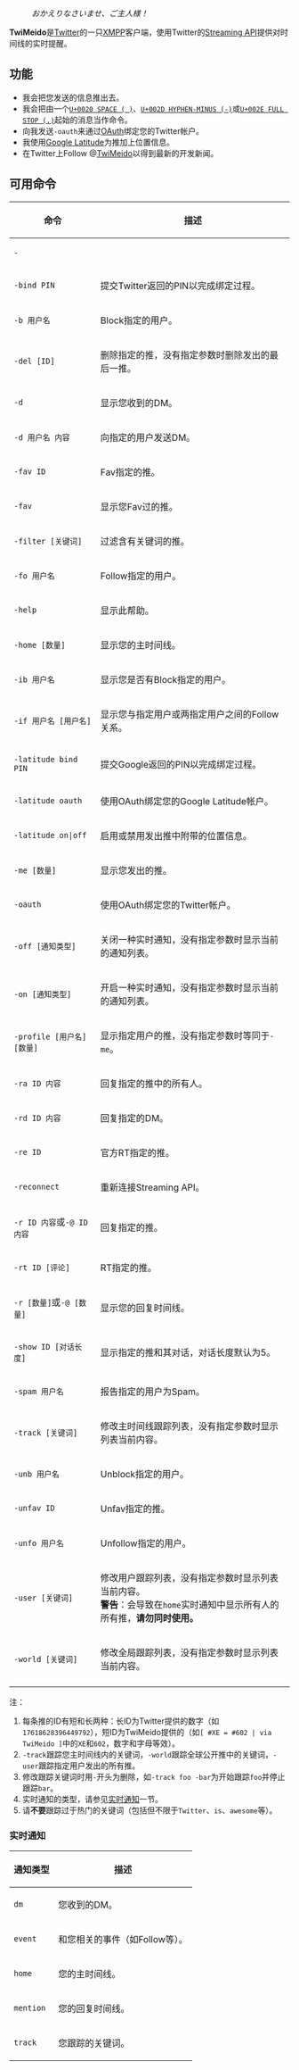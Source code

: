 : ''おかえりなさいませ、ご主人様！''

'''TwiMeido'''是[https://twitter.com Twitter]的一只[http://xmpp.org XMPP]客户端，使用Twitter的[https://dev.twitter.com/pages/user_streams Streaming API]提供对时间线的实时提醒。

== 功能 ==

* 我会把您发送的信息推出去。
* 我会把由一个[http://www.unicode.org/cgi-bin/GetUnihanData.pl?codepoint=U+0020 <code>U+0020 SPACE ( )</code>]、[http://www.unicode.org/cgi-bin/GetUnihanData.pl?codepoint=U+002D <code>U+002D HYPHEN-MINUS (-)</code>]或[http://www.unicode.org/cgi-bin/GetUnihanData.pl?codepoint=U+002E <code>U+002E FULL STOP (.)</code>]起始的消息当作命令。
* 向我发送<code>-oauth</code>来通过[https://support.twitter.com/articles/76052 OAuth]绑定您的Twitter帐户。
* 我使用[https://www.google.com/latitude Google Latitude]为推加上位置信息。
* 在Twitter上Follow @[https://twitter.com/TwiMeido TwiMeido]以得到最新的开发新闻。

== 可用命令 ==

{|
! 命令 !! 描述
|-
| <code>-!!</code> || 重复执行发送的上一行（在遇到鲸鱼时较有用）。
|-
| <code>-bind PIN</code> || 提交Twitter返回的PIN以完成绑定过程。
|-
| <code>-b 用户名</code> || Block指定的用户。
|-
| <code>-del [ID]</code> || 删除指定的推，没有指定参数时删除发出的最后一推。
|-
| <code>-d</code> || 显示您收到的DM。
|-
| <code>-d 用户名 内容</code> || 向指定的用户发送DM。
|-
| <code>-fav ID</code> || Fav指定的推。
|-
| <code>-fav</code> || 显示您Fav过的推。
|-
| <code>-filter [关键词]</code> || 过滤含有关键词的推。
|-
| <code>-fo 用户名</code> || Follow指定的用户。
|-
| <code>-help</code> || 显示此帮助。
|-
| <code>-home [数量]</code> || 显示您的主时间线。
|-
| <code>-ib 用户名</code> || 显示您是否有Block指定的用户。
|-
| <code>-if 用户名 [用户名]</code> || 显示您与指定用户或两指定用户之间的Follow关系。
|-
| <code>-latitude bind PIN</code> || 提交Google返回的PIN以完成绑定过程。
|-
| <code>-latitude oauth</code> || 使用OAuth绑定您的Google Latitude帐户。
|-
| <code>-latitude on|off</code> || 启用或禁用发出推中附带的位置信息。
|-
| <code>-me [数量]</code> || 显示您发出的推。
|-
| <code>-oauth</code> || 使用OAuth绑定您的Twitter帐户。
|-
| <code>-off [通知类型]</code> || 关闭一种实时通知，没有指定参数时显示当前的通知列表。
|-
| <code>-on [通知类型]</code> || 开启一种实时通知，没有指定参数时显示当前的通知列表。
|-
| <code>-profile [用户名] [数量]</code> || 显示指定用户的推，没有指定参数时等同于<code>-me</code>。
|-
| <code>-ra ID 内容</code> || 回复指定的推中的所有人。
|-
| <code>-rd ID 内容</code> || 回复指定的DM。
|-
| <code>-re ID</code> || 官方RT指定的推。
|-
| <code>-reconnect</code> || 重新连接Streaming API。
|-
| <code>-r ID 内容</code>或<code>-@ ID 内容</code> || 回复指定的推。
|-
| <code>-rt ID [评论]</code> || RT指定的推。
|-
| <code>-r [数量]</code>或<code>-@ [数量]</code> || 显示您的回复时间线。
|-
| <code>-show ID [对话长度]</code> || 显示指定的推和其对话，对话长度默认为5。
|-
| <code>-spam 用户名</code> || 报告指定的用户为Spam。
|-
| <code>-track [关键词]</code> || 修改主时间线跟踪列表，没有指定参数时显示列表当前内容。
|-
| <code>-unb 用户名</code> || Unblock指定的用户。
|-
| <code>-unfav ID</code> || Unfav指定的推。
|-
| <code>-unfo 用户名</code> || Unfollow指定的用户。
|-
| <code>-user [关键词]</code> || 修改用户跟踪列表，没有指定参数时显示列表当前内容。<br />'''警告'''：会导致在<code>home</code>实时通知中显示所有人的所有推，'''请勿同时使用。'''
|-
| <code>-world [关键词]</code> || 修改全局跟踪列表，没有指定参数时显示列表当前内容。
|-
|}

注：
# 每条推的ID有短和长两种：长ID为Twitter提供的数字（如<code>17618628396449792</code>），短ID为TwiMeido提供的（如<code>[ #XE = #602 | via TwiMeido ]</code>中的<code>XE</code>和<code>602</code>，数字和字母等效）。
# <code>-track</code>跟踪您主时间线内的关键词，<code>-world</code>跟踪全球公开推中的关键词，<code>-user</code>跟踪指定用户发出的所有推。
# 修改跟踪关键词时用<code>-</code>开头为删除，如<code>-track foo -bar</code>为开始跟踪<code>foo</code>并停止跟踪<code>bar</code>。
# 实时通知的类型，请参见[[#实时通知|实时通知]]一节。
# 请'''不要'''跟踪过于热门的关键词（包括但不限于<code>Twitter</code>、<code>is</code>、<code>awesome</code>等）。

=== 实时通知 ===

{|
! 通知类型 !! 描述
|-
| <code>dm</code> || 您收到的DM。
|-
| <code>event</code> || 和您相关的事件（如Follow等）。
|-
| <code>home</code> || 您的主时间线。
|-
| <code>mention</code> || 您的回复时间线。
|-
| <code>track</code> || 您跟踪的关键词。
|}
